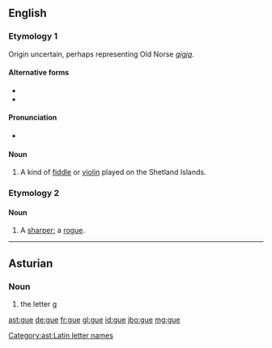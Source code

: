 {{also|gué|güe}}
==English==

===Etymology 1===
Origin uncertain, perhaps representing Old Norse ''[[gígja]]''.

====Alternative forms====
* {{l|en|gju}}
* {{l|en|gu}}

====Pronunciation====
* {{IPA|/ɡjuː/|lang=en}}

====Noun====
{{en-noun}}

# {{lb|en|Shetland}} A kind of [[fiddle]] or [[violin]] played on the Shetland Islands.

===Etymology 2===

====Noun====
{{en-noun}}

# {{lb|en|obsolete}} A [[sharper]]; a [[rogue]].
#: {{rfquotek|J. Webster}}

{{Webster 1913}}

----

==Asturian==

===Noun===
{{ast-noun|f}}

# the letter [[g]]

[[Category:ast:Latin letter names]]

[[ast:gue]]
[[de:gue]]
[[fr:gue]]
[[gl:gue]]
[[id:gue]]
[[jbo:gue]]
[[mg:gue]]